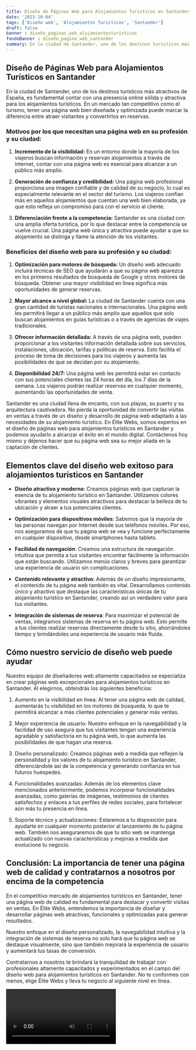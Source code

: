 ```yaml
---
title: Diseño de Páginas Web para Alojamientos Turísticos en Santander
date: '2023-10-04'
tags: ['Diseño web', 'Alojamientos Turísticos', 'Santander']
draft: false
banner : diseño_paginas_web_alojamientosturísticos
fondoBanner : diseño_pagina_web_santander
summary: En la ciudad de Santander, uno de los destinos turísticos más atractivos de España, es fundamental contar con una presencia online sólida y atractiva para los alojamientos turísticos. En un mercado tan competitivo como el turismo, tener una página web bien diseñada y optimizada puede marcar la diferencia entre atraer visitantes y convertirlos en reservas.
---
```


## **Diseño de Páginas Web para Alojamientos Turísticos en Santander**

En la ciudad de Santander, uno de los destinos turísticos más atractivos de España, es fundamental contar con una presencia online sólida y atractiva para los alojamientos turísticos. En un mercado tan competitivo como el turismo, tener una página web bien diseñada y optimizada puede marcar la diferencia entre atraer visitantes y convertirlos en reservas.

### Motivos por los que necesitan una página web en su profesión y su ciudad:

1. **Incremento de la visibilidad:** En un entorno donde la mayoría de los viajeros buscan información y reservan alojamientos a través de internet, contar con una página web es esencial para alcanzar a un público más amplio. 

2. **Generación de confianza y credibilidad:** Una página web profesional proporciona una imagen confiable y de calidad de su negocio, lo cual es especialmente relevante en el sector del turismo. Los viajeros confían más en aquellos alojamientos que cuentan una web bien elaborada, ya que esto refleja un compromiso para con el servicio al cliente.

3. **Diferenciación frente a la competencia:** Santander es una ciudad con una amplia oferta turística, por lo que destacar entre la competencia se vuelve crucial. Una página web única y atractiva puede ayudar a que su alojamiento se distinga y llame la atención de los visitantes.

### Beneficios del diseño web para su profesión y su ciudad:

1. **Optimización para motores de búsqueda:** Un diseño web adecuado incluirá técnicas de SEO que ayudarán a que su página web aparezca en los primeros resultados de búsqueda de Google y otros motores de búsqueda. Obtener una mayor visibilidad en línea significa más oportunidades de generar reservas.

2. **Mayor alcance a nivel global:** La ciudad de Santander cuenta con una gran cantidad de turistas nacionales e internacionales. Una página web les permitirá llegar a un público más amplio que aquellos que solo buscan alojamientos en guías turísticas o a través de agencias de viajes tradicionales.

3. **Ofrecer información detallada:** A través de una página web, pueden proporcionar a los visitantes información detallada sobre sus servicios, instalaciones, ubicación, tarifas y políticas de reserva. Esto facilita el proceso de toma de decisiones para los viajeros y aumenta las posibilidades de que se decidan por su alojamiento.

4. **Disponibilidad 24/7:** Una página web les permitirá estar en contacto con sus potenciales clientes las 24 horas del día, los 7 días de la semana. Los viajeros podrán realizar reservas en cualquier momento, aumentando las oportunidades de venta.

Santander es una ciudad llena de encanto, con sus playas, su puerto y su arquitectura cautivadora. No pierda la oportunidad de convertir las visitas en ventas a través de un diseño y desarrollo de página web adaptado a las necesidades de su alojamiento turístico. En Élite Webs, somos expertos en el diseño de páginas web para alojamientos turísticos en Santander y podemos ayudarlo a alcanzar el éxito en el mundo digital. Contáctenos hoy mismo y déjenos hacer que su página web sea su mejor aliada en la captación de clientes.

<GifSeo />

<Cta />

## Elementos clave del diseño web exitoso para alojamientos turísticos en Santander

- **Diseño atractivo y moderno**: Creamos páginas web que capturan la esencia de tu alojamiento turístico en Santander. Utilizamos colores vibrantes y elementos visuales atractivos para destacar la belleza de tu ubicación y atraer a tus potenciales clientes.

- **Optimización para dispositivos móviles**: Sabemos que la mayoría de las personas navegan por Internet desde sus teléfonos móviles. Por eso, nos aseguramos de que tu página web se vea y funcione perfectamente en cualquier dispositivo, desde smartphones hasta tablets.

- **Facilidad de navegación**: Creamos una estructura de navegación intuitiva que permita a tus visitantes encontrar fácilmente la información que están buscando. Utilizamos menús claros y breves para garantizar una experiencia de usuario sin complicaciones.

- **Contenido relevante y atractivo**: Además de un diseño impresionante, el contenido de tu página web también es vital. Desarrollamos contenido único y atractivo que destaque las características únicas de tu alojamiento turístico en Santander, creando así un verdadero valor para tus visitantes.

- **Integración de sistemas de reserva**: Para maximizar el potencial de ventas, integramos sistemas de reserva en tu página web. Esto permite a tus clientes realizar reservas directamente desde tu sitio, ahorrándoles tiempo y brindándoles una experiencia de usuario más fluida.

## Cómo nuestro servicio de diseño web puede ayudar

Nuestro equipo de diseñadores web altamente capacitados se especializa en crear páginas web excepcionales para alojamientos turísticos en Santander. Al elegirnos, obtendrás los siguientes beneficios:

1. Aumento en la visibilidad en línea: Al tener una página web de calidad, aumentarás tu visibilidad en los motores de búsqueda, lo que te permitirá alcanzar a más clientes potenciales y generar más ventas.

2. Mejor experiencia de usuario: Nuestro enfoque en la navegabilidad y la facilidad de uso asegura que tus visitantes tengan una experiencia agradable y satisfactoria en tu página web, lo que aumenta las posibilidades de que hagan una reserva.

3. Diseño personalizado: Creamos páginas web a medida que reflejen la personalidad y los valores de tu alojamiento turístico en Santander, diferenciándote así de la competencia y generando confianza en tus futuros huéspedes.

4. Funcionalidades avanzadas: Además de los elementos clave mencionados anteriormente, podemos incorporar funcionalidades avanzadas, como galerías de imágenes, testimonios de clientes satisfechos y enlaces a tus perfiles de redes sociales, para fortalecer aún más tu presencia en línea.

5. Soporte técnico y actualizaciones: Estaremos a tu disposición para ayudarte en cualquier momento posterior al lanzamiento de tu página web. También nos aseguraremos de que tu sitio web se mantenga actualizado con nuevas características y mejoras a medida que evolucione tu negocio.

## Conclusión: La importancia de tener una página web de calidad y contratarnos a nosotros por encima de la competencia

En el competitivo mercado de alojamientos turísticos en Santander, tener una página web de calidad es fundamental para destacar y convertir visitas en ventas. En Élite Webs, entendemos la importancia de diseñar y desarrollar páginas web atractivas, funcionales y optimizadas para generar resultados.

Nuestro enfoque en el diseño personalizado, la navegabilidad intuitiva y la integración de sistemas de reserva no solo hará que tu página web se destaque visualmente, sino que también mejorará la experiencia de usuario y aumentará tus tasas de conversión.

Contratarnos a nosotros te brindará la tranquilidad de trabajar con profesionales altamente capacitados y experimentados en el campo del diseño web para alojamientos turísticos en Santander. No te conformes con menos, elige Élite Webs y lleva tu negocio al siguiente nivel en línea.

<Video />

<CtaBot job='Alojamientos Turísticos' city='Santander'/>

<Gmaps query='Santander+españa+maps' />
